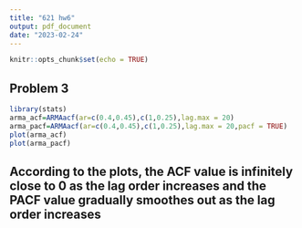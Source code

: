 ```yaml
---
title: "621 hw6"
output: pdf_document
date: "2023-02-24"
---
```


```r
knitr::opts_chunk$set(echo = TRUE)
```

## Problem 3

```r
library(stats)
arma_acf=ARMAacf(ar=c(0.4,0.45),c(1,0.25),lag.max = 20)
arma_pacf=ARMAacf(ar=c(0.4,0.45),c(1,0.25),lag.max = 20,pacf = TRUE)
plot(arma_acf)
plot(arma_pacf)
```
## According to the plots, the ACF value is infinitely close to 0 as the lag order increases and the PACF value gradually smoothes out as the lag order increases
